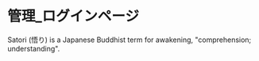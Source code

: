 # 管理_ログインページ

Satori (悟り) is a Japanese Buddhist term for awakening, "comprehension; understanding".
